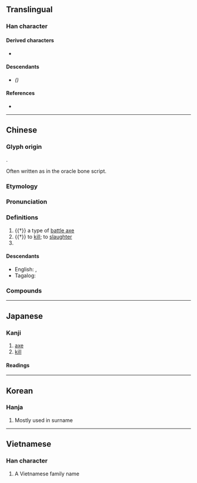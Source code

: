 {{also|刘}}
{{character info/new}}
==Translingual==

===Han character===
{{Han char|rn=18|rad=刀|as=13|sn=15|four=72100|canj=HCLN|ids=⿰𨥫刂}}

====Derived characters====
* {{l|mul|[[𪝵]], [[嚠]], [[嬼]], [[𢷶]], [[瀏]], [[懰]], [[𣞗]], [[𭶣]], [[𨮸]], [[䬟]]/[[𩙔]], [[藰]], [[䉧]], [[𢤐]]}}

====Descendants====
* {{l|mul|[[刘]]}} ''({{w|Simplified Chinese}})''

====References====
* {{Han ref|kx=0144.390|dkj=02224|dj=0325.160|hdz=10359.040|uh=5289|ud=21129|bh=BC42|bd=48194}}

----

==Chinese==
{{zh-forms|s=刘}}
{{zh-wp|zh:劉姓|en:Liu|en:Liu (surname)}}

===Glyph origin===
{{Han etym}}
{{Han compound|卯|金|刀|c1=p|c2=s|c3=s|alt3=刂|t2=metal|t3=knife|ls=psc}}.

Often written as {{och-l|卯}} in the oracle bone script.

===Etymology===
{{rfe|zh|is the surname related to the sense "to kill"?}}

===Pronunciation===
{{zh-pron
|m=liú
|m-s=
|c=lau4
|c-t=
|g=
|h=pfs=liù
|j=
|mb=liǔ
|md=làu
|mn=lâu/liû
|mn_note=lâu - vernacular; liû - literary
|mn-t=lao5
|w=3lieu
|x=
|mc=y
|oc=y
|ma=
|cat=n,v,pn
}}

===Definitions===
{{zh-hanzi}}

# {{†}} a type of [[battle axe]]
# {{†}} to [[kill]]; to [[slaughter]]
# {{surname|lang=zh}}

====Descendants====
* English: {{l|en|Liu}}, {{l|en|Lau}}
* Tagalog: {{l|tl|Lao}}

===Compounds===
{{zh-der|劉蕡下第|劉知遠|劉唐下書|劉猛將軍|劉秀|劉備失箸|公劉|劉海蟾|劉海|劉寄奴|劉宋|劉九兒|劉全進瓜|劉伶病酒|前度劉郎|李劉馬夏|打前劉海|虔劉|荊劉拜殺|三劉|乾劉|二劉|何劉|依劉|依劉客|前劉海|剪劉|劉三妹|劉三姐|劉仙掌|劉伶酒|劉伶鍤|劉參軍|劉四罵人|劉寵一錢|劉師哥|劉晏粟|劉村|劉杜|劉柳|劉根|劉棉花|劉毅答詔|劉氏冠|劉琨舞|劉生|劉白|劉白墮|劉盧|劉石經|劉窟頭|劉累|劉綱|劉表牛|劉覽|劉豫州|劉賈|劉郎|劉郎前度|劉阮|劉阿斗|劉陸|劉隨州|劉靈|劉項|咸劉|姬劉|嬴劉|孫劉|安劉|屠劉|嵇劉|徐劉|應劉|曹劉|楊劉|楊劉體|殷劉|毗劉|火劉|炎劉|王劉|王徐應劉|茂陵劉郎|西劉|謝劉|貙劉|赤劉|遏劉|醉劉伶|阮劉|青菜劉|劉集}}

----

==Japanese==

===Kanji===
{{ja-kanji|grade=|rs=刀13}}

# [[axe]]
# [[kill]]

====Readings====
{{ja-readings
|goon=る
|kanon=りゅう<りう
|kun=ころ-す, つら-ねる
}}

----

==Korean==

===Hanja===
{{ko-hanja|hangeul=[[류]]>[[유]]|rv=ryu>yu|mr=ryu>yu|y=lyu>yu}}

# Mostly used in surname

----

==Vietnamese==

===Han character===
{{vi-hantu|[[Lưu]]|rs=刀13}}

# A Vietnamese family name